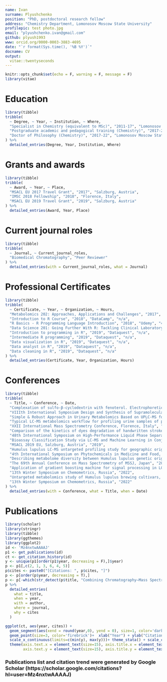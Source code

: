---
name: Ivan
surname: Plyushchenko
position: "PhD, postdoctoral research fellow"
address: "Chemistry Department, Lomonosov Moscow State University"
profilepic: test photo.jpg
email: "plyushchenko.ivan@gmail.com"
github: plyush1993
www: orcid.org/0000-0003-3883-4695
date: "`r format(Sys.time(), '%B %Y')`"
docname: CV
output: 
  vitae::twentyseconds
---

```{r setup, include=FALSE}
knitr::opts_chunk$set(echo = F, warning = F, message = F)
library(vitae)
```

# Education

```{r}
library(tibble)
tribble(
  ~ Degree, ~ Year, ~ Institution, ~ Where,
  "Specialist in Chemistry (equivalent to MSc)", "2011-17", "Lomonosov Moscow State University", "Moscow, Russia",
  "Postgraduate academic and pedagogical training (Chemistry)", "2017-21", "Lomonosov Moscow State University", "Moscow, Russia",
  "Doctor of Philosophy (Chemistry)", "2017-22", "Lomonosov Moscow State University", "Moscow, Russia"
) %>% 
  detailed_entries(Degree, Year, Institution, Where)
```

# Grants and awards

```{r}
library(tibble)
tribble(
  ~ Award, ~ Year, ~ Place,
  "MSACL EU 2017 Travel Grant", "2017", "Salzburg, Austria",
  "IMSC 2018 Fellowship", "2018", "Florence, Italy",
  "MSACL EU 2019 Travel Grant", "2019", "Salzburg, Austria"
) %>% 
  detailed_entries(Award, Year, Place)
```

# Current journal roles

```{r}
library(tibble)
tribble(
  ~ Journal, ~ Current_journal_roles,
  "Biomedical Chromatography", "Peer Reviewer"
) %>% 
  detailed_entries(with = Current_journal_roles, what = Journal)
```


# Professional Certificates

```{r}
library(tibble)
tribble(
  ~ Certificate, ~ Year, ~ Organization, ~ Hours, 
  "Metabolomics 202: Approaches, Applications and Challenges", "2017", "MSACL EU 2017", "16 hrs",
  "Introduction to R Course", "2018", "DataCamp", "n/a",
  "R Basics - R Programming Language Introduction", "2018", "Udemy", "4 hrs",
  "Data Science 201: Going Further With R: Tackling Clinical Laboratory Data Manipulation and Modeling", "2019", "MSACL EU 2019", "16 hrs",
  "Introduction to programming in R", "2019", "Dataquest", "n/a",
  "Intermediate R programming", "2019", "Dataquest", "n/a",
  "Data visualization in R", "2019", "Dataquest", "n/a",
  "Data analyst in R", "2019", "Dataquest", "n/a",
  "Data cleaning in R", "2019", "Dataquest", "n/a"
) %>% 
  detailed_entries(Certificate, Year, Organization, Hours)
```

# Conferences

```{r}
library(tibble)
tribble(
  ~ Title, ~ Conference, ~ Date,
  "Complexation of sulfo-β-cyclodextrin with fenoterol. Electrophoretic and spectroscopic study", 
  "VIIIth International Symposium Design and Synthesis of Supramolecular Architectures, Kazan, Russia", "2016", 
  "Simple & Robust Approach in Urinary Metabolomics Based on UPLC-MS for Preoperative Colorectal Cancer Diagnostics", "MSACL 2017 EU, Salzburg, Austria", "2017",
  "Typical LC-MS metabolomics workflow for profiling urine samples of patients with colorectal cancer", 
  "XXII International Mass Spectrometry Conference, Florence, Italy", "2018",
  "Comparison of the kinetics of dyes degradation of handwritten strokes subjected to different types of artificial aging and studied using chromatography mass-spectrometry and statistical data processing", 
  "48th International Symposium on High-Performance Liquid Phase Separations and Related Techniques, Milan, Italy", "2019", 
  "Bioassay Classification Study via LC-MS and Machine Learning in Conjunction with Dimensionality Reduction", 
  "MSACL 2019 EU, Salzburg, Austria", "2019",
  "Humulus lupulus LC-MS untargeted profiling study for geographic origin classification task", 
  "4th International Symposium on Phytochemicals in Medicine and Food, Xi'an, China", "2020",
  "Describing metabolome diversity between Humulus lupulus genetic origin groups using UHPLC-MS/MS", 
  "The 69th Annual Conference on Mass Spectrometry of MSSJ, Japan", "2021",
  "Application of gradient boosting machine for signal processing in LC-MS metabolomics", 
  "13th Winter Symposium on Chemometrics, Russia", "2022",
  "Untargeted metabolomics study of Humulus lupulus brewing cultivars, for genetic origin classification task", 
  "13th Winter Symposium on Chemometrics, Russia", "2022"
) %>% 
  detailed_entries(with = Conference, what = Title, when = Date)
```

# Publications

```{r out.width = "100%"}
library(scholar)
library(stringr)
library(tibble)
library(ggthemes)
library(ggplot2)
id <- 'Mz4nxtwAAAAJ'
p1 <- get_publications(id)
ct <- get_citation_history(id)
y <- unique(p1[order(p1$year, decreasing = F),]$year)
p <- p1[,c(2, 1, 3, 6, 4, 5)]
p$cites <- paste0("[Citations: ", p$cites, "]")
p <- p[order(p$year, decreasing = T),]
p <- p[-which(str_detect(p$title, "Combining Chromatography–Mass Spectrometry")),] # delete duplicated 
p %>% 
  detailed_entries(
    what = title,
    when = year,
    with = author,
    where = journal,
    why = cites
  )

ggplot(ct, aes(year, cites)) +
  geom_segment(aes(xend = round(year,0), yend = 0), size=1, color='darkgrey') +
  geom_point(size=3, color='firebrick')+  xlab("Year") + ylab("Citations") +
  scale_x_continuous(limits=c(min(y), max(y)))+ theme_stata() + scale_colour_stata() +
  theme(axis.text.x = element_text(size=15), axis.title.x = element_text(size=15),
        axis.text.y = element_text(size=15), axis.title.y = element_text(size=15))
```

### Publications list and citation trend were generated by Google Scholar (https://scholar.google.com/citations?hl=user=Mz4nxtwAAAAJ)
